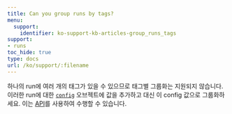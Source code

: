 ---
title: Can you group runs by tags?
menu:
  support:
    identifier: ko-support-kb-articles-group_runs_tags
support:
- runs
toc_hide: true
type: docs
url: /ko/support/:filename
---

하나의 run에 여러 개의 태그가 있을 수 있으므로 태그별 그룹화는 지원되지 않습니다. 이러한 run에 대한 [`config`](/ko/guides/models/track/config) 오브젝트에 값을 추가하고 대신 이 config 값으로 그룹화하세요. 이는 [API](/ko/guides/models/track/config.md#set-the-configuration-after-your-run-has-finished)를 사용하여 수행할 수 있습니다.
